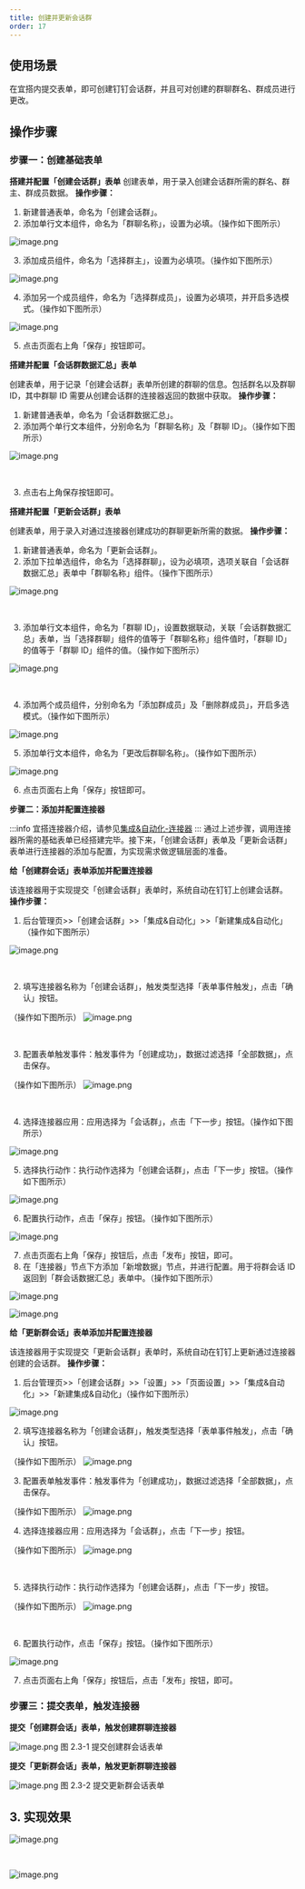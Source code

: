 ```yaml
---
title: 创建并更新会话群
order: 17
---
```


## 使用场景

在宜搭内提交表单，即可创建钉钉会话群，并且可对创建的群聊群名、群成员进行更改。

## 操作步骤

### 步骤一：创建基础表单

**搭建并配置「创建会话群」表单**
创建表单，用于录入创建会话群所需的群名、群主、群成员数据。
**操作步骤：**

1. 新建普通表单，命名为「创建会话群」。
1. 添加单行文本组件，命名为「群聊名称」，设置为必填。（操作如下图所示）

![image.png](https://img.alicdn.com/imgextra/i4/O1CN01VIIbwk21ohsK8SiPR_!!6000000007032-2-tps-1920-951.png)
​

3. 添加成员组件，命名为「选择群主」，设置为必填项。（操作如下图所示）

![image.png](https://img.alicdn.com/imgextra/i3/O1CN015EGqfC1a0KgsIQTpa_!!6000000003267-2-tps-1920-948.png)
​

4. 添加另一个成员组件，命名为「选择群成员」，设置为必填项，并开启多选模式。（操作如下图所示）

![image.png](https://img.alicdn.com/imgextra/i4/O1CN01ZBCsvJ1X0NtDWYrXA_!!6000000002861-2-tps-1920-951.png)
​

5. 点击页面右上角「保存」按钮即可。

**搭建并配置「会话群数据汇总」表单**

创建表单，用于记录「创建会话群」表单所创建的群聊的信息。包括群名以及群聊 ID，其中群聊 ID 需要从创建会话群的连接器返回的数据中获取。
**操作步骤：**

1. 新建普通表单，命名为「会话群数据汇总」。
1. 添加两个单行文本组件，分别命名为「群聊名称」及「群聊 ID」。（操作如下图所示）

![image.png](https://img.alicdn.com/imgextra/i3/O1CN01z1FSt61EyP5msHrV6_!!6000000000420-2-tps-1920-951.png)

​

3. 点击右上角保存按钮即可。

**搭建并配置「更新会话群」表单**

创建表单，用于录入对通过连接器创建成功的群聊更新所需的数据。
**操作步骤：**

1. 新建普通表单，命名为「更新会话群」。
1. 添加下拉单选组件，命名为「选择群聊」，设为必填项，选项关联自「会话群数据汇总」表单中「群聊名称」组件。（操作下图所示）

![image.png](https://img.alicdn.com/imgextra/i1/O1CN01lgoU1p1mJMXHJjFCn_!!6000000004933-2-tps-1920-950.png)

​

3. 添加单行文本组件，命名为「群聊 ID」，设置数据联动，关联「会话群数据汇总」表单，当「选择群聊」组件的值等于「群聊名称」组件值时，「群聊 ID」的值等于「群聊 ID」组件的值。（操作如下图所示）

![image.png](https://img.alicdn.com/imgextra/i1/O1CN01o5dGRp1ZjqQfdqlfX_!!6000000003231-2-tps-1920-950.png)

​

4. 添加两个成员组件，分别命名为「添加群成员」及「删除群成员」，开启多选模式。（操作如下图所示）

![image.png](https://img.alicdn.com/imgextra/i1/O1CN01XD8XAF1DWdSeoOdWl_!!6000000000224-2-tps-1920-951.png)
​

5. 添加单行文本组件，命名为「更改后群聊名称」。（操作如下图所示）

![image.png](https://img.alicdn.com/imgextra/i1/O1CN01P9nkSX1TKIeAngUT9_!!6000000002363-2-tps-1920-950.png)
​

6. 点击页面右上角「保存」按钮即可。

**步骤二：添加并配置连接器**

:::info
宜搭连接器介绍，请参见[集成&自动化-连接器](https://www.yuque.com/yida/support/zevvr1?view=doc_embed)
:::
通过上述步骤，调用连接器所需的基础表单已经搭建完毕。接下来，「创建会话群」表单及「更新会话群」表单进行连接器的添加与配置，为实现需求做逻辑层面的准备。

**给「创建群会话」表单添加并配置连接器**

该连接器用于实现提交「创建会话群」表单时，系统自动在钉钉上创建会话群。
**操作步骤：**

1. 后台管理页>>「创建会话群」>>「集成&自动化」>>「新建集成&自动化」（操作如下图所示）

![image.png](https://img.alicdn.com/imgextra/i3/O1CN01gHETOo1zxI4UIJl3R_!!6000000006780-2-tps-1920-951.png)

​

2. 填写连接器名称为「创建会话群」，触发类型选择「表单事件触发」，点击「确认」按钮。

（操作如下图所示）
![image.png](https://img.alicdn.com/imgextra/i3/O1CN01xqxalz1THYGtJPkKG_!!6000000002357-2-tps-1920-948.png)

​

3. 配置表单触发事件：触发事件为「创建成功」，数据过滤选择「全部数据」，点击保存。

（操作如下图所示）
![image.png](https://img.alicdn.com/imgextra/i2/O1CN01SD72Qr21FRNjrGBNv_!!6000000006955-2-tps-1920-955.png)

​

4. 选择连接器应用：应用选择为「会话群」，点击「下一步」按钮。（操作如下图所示）

![image.png](https://img.alicdn.com/imgextra/i2/O1CN01n5QGyb1EkCoOnLQ63_!!6000000000389-2-tps-1920-955.png)
​

5. 选择执行动作：执行动作选择为「创建会话群」，点击「下一步」按钮。（操作如下图所示）

![image.png](https://img.alicdn.com/imgextra/i2/O1CN01EEW12W1iCiKDe6Mt9_!!6000000004377-2-tps-1920-955.png)
​

6. 配置执行动作，点击「保存」按钮。（操作如下图所示）

![image.png](https://img.alicdn.com/imgextra/i1/O1CN01uLOnP71Sjexlyk3wu_!!6000000002283-2-tps-1920-955.png)
​

7. 点击页面右上角「保存」按钮后，点击「发布」按钮，即可。
8. 在「连接器」节点下方添加「新增数据」节点，并进行配置。用于将群会话 ID 返回到「群会话数据汇总」表单中。（操作如下图所示）

![image.png](https://img.alicdn.com/imgextra/i3/O1CN01jWR7eY1j4IfDcm6Qk_!!6000000004494-2-tps-1920-955.png)
​

![image.png](https://img.alicdn.com/imgextra/i2/O1CN01opSvzB1j2vTQpF4MH_!!6000000004491-2-tps-1920-955.png)
​

**给「更新群会话」表单添加并配置连接器**

该连接器用于实现提交「更新会话群」表单时，系统自动在钉钉上更新通过连接器创建的会话群。
**操作步骤：**

1. 后台管理页>>「创建会话群」>>「设置」>>「页面设置」>>「集成&自动化」>>「新建集成&自动化」（操作如下图所示）

![image.png](https://img.alicdn.com/imgextra/i1/O1CN01KqNsQu29LPSy3HW5P_!!6000000008051-2-tps-1920-950.png)
​

2. 填写连接器名称为「创建会话群」，触发类型选择「表单事件触发」，点击「确认」按钮。

（操作如下图所示）
![image.png](https://img.alicdn.com/imgextra/i2/O1CN01DRswhf1wlQy83q8eu_!!6000000006348-2-tps-1920-955.png)
​

3. 配置表单触发事件：触发事件为「创建成功」，数据过滤选择「全部数据」，点击保存。

（操作如下图所示）
![image.png](https://img.alicdn.com/imgextra/i2/O1CN0197SMCL1Wut8TvJkKE_!!6000000002849-2-tps-1920-955.png)
​

4. 选择连接器应用：应用选择为「会话群」，点击「下一步」按钮。

（操作如下图所示）
![image.png](https://img.alicdn.com/imgextra/i3/O1CN01oSXywM1xc6Vuonx3e_!!6000000006463-2-tps-1920-955.png)

​

5. 选择执行动作：执行动作选择为「创建会话群」，点击「下一步」按钮。

（操作如下图所示）
![image.png](https://img.alicdn.com/imgextra/i4/O1CN01pZ2Gve1lkYR6ecQJB_!!6000000004857-2-tps-1920-955.png)

​

6. 配置执行动作，点击「保存」按钮。（操作如下图所示）

![image.png](https://img.alicdn.com/imgextra/i1/O1CN01ChhrY91PTDtwY8cEX_!!6000000001841-2-tps-1920-955.png)
​

7. 点击页面右上角「保存」按钮后，点击「发布」按钮，即可。

### 步骤三：提交表单，触发连接器

**提交「创建群会话」表单，触发创建群聊连接器**

![image.png](https://img.alicdn.com/imgextra/i4/O1CN01XOqEie1n9ZgiOOjaT_!!6000000005047-2-tps-1920-955.png)
图 2.3-1 提交创建群会话表单
​

**提交「更新群会话」表单，触发更新群聊连接器**

![image.png](https://img.alicdn.com/imgextra/i1/O1CN01AOovBH1DDOpLAYnnh_!!6000000000182-2-tps-1920-955.png)
图 2.3-2 提交更新群会话表单

## 3. 实现效果

![image.png](https://img.alicdn.com/imgextra/i2/O1CN01a1PMyS1ik9EpFDMJg_!!6000000004450-2-tps-1839-993.png)

​

![image.png](https://img.alicdn.com/imgextra/i4/O1CN01wE7Xgf1yJc8tOhMjK_!!6000000006558-2-tps-1839-993.png)
